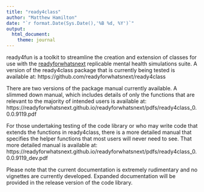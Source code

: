 ```yaml
---
title: "ready4class"
author: "Matthew Hamilton"
date: "`r format.Date(Sys.Date(),'%B %d, %Y')`"
output: 
  html_document:
    theme: journal
---
```

ready4fun is a toolkit to streamline the creation and extension of classes for use with the  [readyforwhatsnext](https://readyforwhatsnext.github.io/readyforwhatsnext/index.html) replicable mental health simulations suite. A version of the ready4class package that is currently being tested is available at: https://github.com/readyforwhatsnext/ready4class

There are two versions of the package manual currently available. A slimmed down manual, which includes details of only the functions that are relevant to the majority of intended users is available at:
https://readyforwhatsnext.github.io/readyforwhatsnext/pdfs/ready4class_0.0.0.9119.pdf

For those undertaking testing of the code library or who may write code that extends the functions in ready4class, there is a more detailed manual that specifies the helper functions that most users will never need to see. That more detailed manual is available at:
https://readyforwhatsnext.github.io/readyforwhatsnext/pdfs/ready4class_0.0.0.9119_dev.pdf

Please note that the current documentation is extremely rudimentary and no vignettes are currently developed. Expanded documentation will be provided in the release version of the code library.
